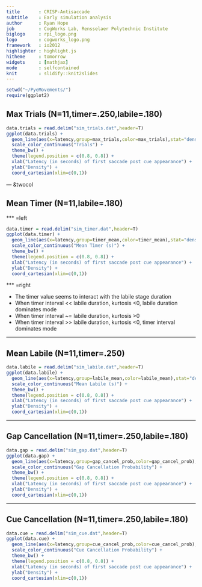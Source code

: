 ```yaml
---
title       : CRISP-Antisaccade
subtitle    : Early simulation analysis
author      : Ryan Hope
job         : CogWorks Lab, Rensselaer Polytechnic Institute
biglogo     : rpi_logo.png
logo        : cogworks_logo.png
framework   : io2012
highlighter : highlight.js
hitheme     : tomorrow
widgets     : [mathjax]
mode        : selfcontained
knit        : slidify::knit2slides
---
```


```r
setwd("~/PyeMovements/")
require(ggplot2)
```

## Max Trials (N=11,timer=.250,labile=.180)
 
```r
data.trials = read.delim("sim_trials.dat",header=T)
ggplot(data.trials) + 
  geom_line(aes(x=latency,group=max_trials,color=max_trials),stat="density",size=1.25) +
  scale_color_continuous("Trials") + 
  theme_bw() +
  theme(legend.position = c(0.8, 0.8)) +
  xlab("Latency (in seconds) of first saccade post cue appearance") +
  ylab("Density") +
  coord_cartesian(xlim=c(0,1))
```

--- &twocol

## Mean Timer (N=11,labile=.180)

*** =left

```r
data.timer = read.delim("sim_timer.dat",header=T)
ggplot(data.timer) + 
  geom_line(aes(x=latency,group=timer_mean,color=timer_mean),stat="density",size=1.25) +
  scale_color_continuous("Mean Timer (s)") + 
  theme_bw() +
  theme(legend.position = c(0.8, 0.8)) +
  xlab("Latency (in seconds) of first saccade post cue appearance") +
  ylab("Density") +
  coord_cartesian(xlim=c(0,1))
```

*** =right

- The timer value seems to interact with the labile stage duration
 - When timer interval << labile duration, kurtosis <0, labile duration dominates mode
 - When timer interval ~= labile duration, kurtosis >0
 - When timer interval >> labile duration, kurtosis <0, timer interval dominates mode

---

## Mean Labile (N=11,timer=.250)

```r
data.labile = read.delim("sim_labile.dat",header=T)
ggplot(data.labile) + 
  geom_line(aes(x=latency,group=labile_mean,color=labile_mean),stat="density",size=1.25) +
  scale_color_continuous("Mean Labile (s)") + 
  theme_bw() +
  theme(legend.position = c(0.8, 0.8)) +
  xlab("Latency (in seconds) of first saccade post cue appearance") +
  ylab("Density") +
  coord_cartesian(xlim=c(0,1))
```

---

## Gap Cancellation (N=11,timer=.250,labile=.180)
 
```r
data.gap = read.delim("sim_gap.dat",header=T)
ggplot(data.gap) + 
  geom_line(aes(x=latency,group=gap_cancel_prob,color=gap_cancel_prob),stat="density",size=1.25) +
  scale_color_continuous("Gap Cancellation Probability") + 
  theme_bw() +
  theme(legend.position = c(0.8, 0.8)) +
  xlab("Latency (in seconds) of first saccade post cue appearance") +
  ylab("Density") +
  coord_cartesian(xlim=c(0,1))
```

---
 
## Cue Cancellation (N=11,timer=.250,labile=.180)
 
```r
data.cue = read.delim("sim_cue.dat",header=T)
ggplot(data.cue) + 
  geom_line(aes(x=latency,group=cue_cancel_prob,color=cue_cancel_prob),stat="density",size=1.25) +
  scale_color_continuous("Cue Cancellation Probability") + 
  theme_bw() +
  theme(legend.position = c(0.8, 0.8)) +
  xlab("Latency (in seconds) of first saccade post cue appearance") +
  ylab("Density") +
  coord_cartesian(xlim=c(0,1))
```
